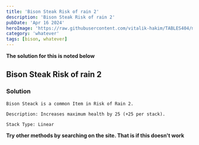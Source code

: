 ```yaml
---
title: 'Bison Steak Risk of rain 2'
description: 'Bison Steak Risk of rain 2'
pubDate: 'Apr 16 2024'
heroImage: 'https://raw.githubusercontent.com/vitalik-hakim/TABLES404/main/error_b/misc.png'
category: 'whatever'
tags: [bison, whatever]
---
```


**The solution for this is noted below**

## Bison Steak Risk of rain 2

### Solution

```whatever
Bison Steack is a common Item in Risk of Rain 2.

Description: Increases maximum health by 25 (+25 per stack).

Stack Type: Linear
```

**Try other methods by searching on the site. That is if this doesn't work**
